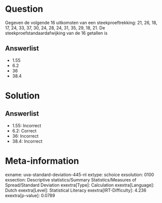 Question
========

Gegeven de volgende 16 uitkomsten van een steekproeftrekking: 21, 26,
18, 17, 24, 33, 37, 30, 24, 28, 24, 31, 35, 29, 18, 21. De
steekproefstandaardafwijking van de 16 getallen is

Answerlist
----------

* 1.55
* 6.2
* 36
* 38.4

Solution
========

Answerlist
----------

* 1.55: Incorrect
* 6.2: Correct
* 36: Incorrect
* 38.4: Incorrect

Meta-information
================
exname: uva-standard-deviation-445-nl
extype: schoice
exsolution: 0100
exsection: Descriptive statistics/Summary Statistics/Measures of Spread/Standard Deviation
exextra[Type]: Calculation
exextra[Language]: Dutch
exextra[Level]: Statistical Literacy
exextra[IRT-Difficulty]: 4.236
exextra[p-value]: 0.0789
